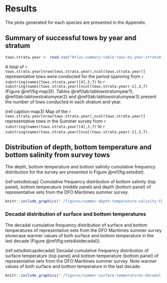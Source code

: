 # Results

The plots generated for each species are presented in the Appendix.

## Summary of successful tows by year and stratum
<!-- There is something weird going on here, there are 2 tows with NAs for stratum, (HAM1980042 set 62 and HAM1982072 set 13). -->
```r
tows.strata.year <- read.csv("Atlas-summary-table-tows-by-year-stratum.csv")
```

A total of `r tows.strata.year[nrow(tows.strata.year),ncol(tows.strata.year)]` representative tows were conducted for the period spanning from `r substring(names(tows.strata.year)[4],3,7)` to `r substring(names(tows.strata.year)[ncol(tows.strata.year)-1],3,7)` (Figure \@ref(fig:map3)). Tables \@ref(tab:tabtowstratumyear1), \@ref(tab:tabtowstratumyear2) and \@ref(tab:tabtowstratumyear3) present the number of tows conducted in each stratum and year.

(ref:caption-map3) Map of the `r tows.strata.year[nrow(tows.strata.year),ncol(tows.strata.year)]` representative tows in the Summer survey from `r substring(names(tows.strata.year)[4],3,7)` to `r substring(names(tows.strata.year)[ncol(tows.strata.year)-1],3,7)`. 

\begin{landscapepage}

```r
knitr::include_graphics("./figures/SUMMER-tows-map-sf.png")
```

\newpage


```r
#  Number of tows by stratum-year

tows.strata.year <- read.csv("Atlas-summary-table-tows-by-year-stratum.csv")
tows.strata.year$Area <- round(tows.strata.year$Area) ## round each stratum area

yrs <- 1970:1989
ii <- which(substring(names(tows.strata.year),3,6) %in% as.character(yrs))
tows.strata.year.1 <- tows.strata.year[,c(1,2,3,ii)]
nr <- nrow(tows.strata.year.1)
## blank the first two columns of the last row
## write "Total" as a multi-column for the first two colunns of the last row
tows.strata.year.1[nr,1:2] <- ""
tows.strata.year.1[nr,2] <- "Total"


csas_table(tows.strata.year.1,
  col.names=c("Stratum","NAFO Div.","Area (km2)",as.character(yrs)),
  caption = paste0("Number of representative tows conducted in each stratum during the period ",yrs[1]," to ",yrs[length(yrs)],"."),
  format = "latex", align=c("c",rep("r",15))
  ) %>%
  #kableExtra::landscape() %>%
#  kableExtra::kable_styling(font_size = 7, latex_options = "repeat_header", repeat_header_method = "replace") %>% 
  kableExtra::kable_styling(font_size = 6) %>% 
  kableExtra::row_spec(nr, bold=TRUE) %>% 
  sub("\\caption\\[\\]\\{\\}", "\\caption*{}", .) 
```

```r
yrs <- 1990:2009
ii <- which(substring(names(tows.strata.year),3,6) %in% as.character(yrs))
tows.strata.year.2 <- tows.strata.year[,c(1,2,3,ii)]
nr <- nrow(tows.strata.year.2)
## blank the first two columns of the last row
tows.strata.year.2[nr,1:2] <- ""
tows.strata.year.2[nr,2] <- "Total"

csas_table(tows.strata.year.2,
  col.names=c("Stratum","NAFO Div.","Area (km2)",as.character(yrs)),
  caption = paste0("Number of representative tows conducted in each stratum during the period ",yrs[1]," to ",yrs[length(yrs)],"."),
  format = "latex", align=c("c",rep("r",15))
  ) %>%
  #kableExtra::landscape() %>%
#  kableExtra::kable_styling(font_size = 7, latex_options = "repeat_header", repeat_header_method = "replace") %>% 
  kableExtra::kable_styling(font_size = 6) %>% 
  kableExtra::row_spec(nr, bold=TRUE) %>% 
  sub("\\caption\\[\\]\\{\\}", "\\caption*{}", .) 
```

```r
yrs <- 2010:2020
ii <- which(substring(names(tows.strata.year),3,6) %in% as.character(yrs))
tows.strata.year.3 <- tows.strata.year[,c(1,2,3,ii)]
nr <- nrow(tows.strata.year.3)
## blank the first two columns of the last row
tows.strata.year.3[nr,1:2] <- ""
tows.strata.year.3[nr,2] <- "Total"

## totals in the last column
tows.strata.year.3[,ncol(tows.strata.year.3)+1] <- tows.strata.year[,ncol(tows.strata.year)]

csas_table(tows.strata.year.3,
  col.names=c("Stratum","NAFO Div.","Area (km2)",as.character(yrs),"Total"),
  caption = paste0("Number of representative tows conducted in each stratum during the period ",yrs[1]," to ",yrs[length(yrs)], " and for the whole 1970 to 2020 period."),
  format = "latex", align=c("c",rep("r",15))
  ) %>%
  #kableExtra::landscape() %>%
#  kableExtra::kable_styling(font_size = 7, latex_options = "repeat_header", repeat_header_method = "replace") %>% 
  kableExtra::kable_styling(font_size = 6) %>% 
  kableExtra::row_spec(nr, bold=TRUE) %>% 
  sub("\\caption\\[\\]\\{\\}", "\\caption*{}", .) 

```
\end{landscapepage}

\clearpage

## Distribution of depth, bottom temperature and bottom salinity from survey tows

The depth, bottom temperature and bottom salinity cumulative frequency distribution for the survey are presented in Figure \@ref(fig:setsdist).

(ref:setsdistcap) Cumulative frequency distribution of bottom salinity (top panel), bottom temperature (middle panel) and depth (bottom panel) of representative sets from the DFO Maritimes summer survey. 

```r
knitr::include_graphics("./figures/summer-depth-temperature-salinity-CDF.png")
```


### Decadal distribution of surface and bottom temperatures

The decadal cumulative frequency distribution of surface and bottom temperatures of representative sets from the DFO Maritimes summer survey showcase warmer values of both surface and bottom temperature in the last decade (Figure \@ref(fig:setsdistdecadal)). 


(ref:setsdistcapdecadal) Decadal cumulative frequency distribution of surface temperature (top panel) and bottom temperature (bottom panel) of representative sets from the DFO Maritimes summer survey. Note warmer values of both surface and bottom temperature in the last decade. 

```r
knitr::include_graphics("./figures/summer-surface-temperatures-decadal-CDF.png")
```

